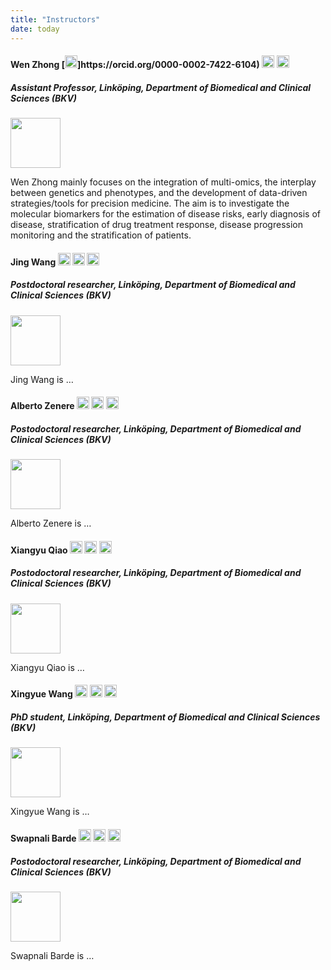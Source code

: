 ---
title: "Instructors"
date: today
---


#### Wen Zhong [![ORCID](img/ORCID_Logomark.png){width=20 height=20}]https://orcid.org/0000-0002-7422-6104) [![LinkedIn](img/Linkedin.png){width=20 height=20}](https://www.linkedin.com/in/inekeluijten/?originalSubdomain=se) [![GitHub](img/Github.png){width=20 height=20}](https://github.com/InekeL)  

##### Assistant Professor, Linköping, Department of Biomedical and Clinical Sciences (BKV) 

::: {.grid}
::: {.g-col-2}
![](img/john-doe.png){width=80}
:::
::: {.g-col-10}
Wen Zhong mainly focuses on the integration of multi-omics, the interplay between genetics and phenotypes, and the development of data-driven strategies/tools for precision medicine. 
The aim is to investigate the molecular biomarkers for the estimation of disease risks, early diagnosis of disease, stratification of drug treatment response, disease progression monitoring and the stratification of patients.
:::
:::


#### Jing Wang [![ORCID](img/ORCID_Logomark.png){width=20 height=20}](https://orcid.org/0000-0002-9272-5628) [![LinkedIn](img/Linkedin.png){width=20 height=20}](https://www.linkedin.com/in/inekeluijten/?originalSubdomain=se) [![GitHub](img/Github.png){width=20 height=20}](https://github.com/InekeL)  

##### Postdoctoral researcher, Linköping, Department of Biomedical and Clinical Sciences (BKV)

::: {.grid}
::: {.g-col-2}
![](img/john-doe.png){width=80}
:::
::: {.g-col-10}
Jing Wang is ...
:::
:::


#### Alberto Zenere [![ORCID](img/ORCID_Logomark.png){width=20 height=20}](https://orcid.org/0000-0001-5791-7686) [![LinkedIn](img/Linkedin.png){width=20 height=20}](https://www.linkedin.com/in/inekeluijten/?originalSubdomain=se) [![GitHub](img/Github.png){width=20 height=20}](https://github.com/InekeL)  

##### Postodoctoral researcher, Linköping, Department of Biomedical and Clinical Sciences (BKV)

::: {.grid}
::: {.g-col-2}
![](img/john-doe.png){width=80}
:::
::: {.g-col-10}
Alberto Zenere is ...
:::
:::


#### Xiangyu Qiao [![ORCID](img/ORCID_Logomark.png){width=20 height=20}](https://orcid.org/0009-0007-9515-6241) [![LinkedIn](img/Linkedin.png){width=20 height=20}](https://www.linkedin.com/in/inekeluijten/?originalSubdomain=se) [![GitHub](img/Github.png){width=20 height=20}](https://github.com/InekeL)  

##### Postodoctoral researcher, Linköping, Department of Biomedical and Clinical Sciences (BKV) 

::: {.grid}
::: {.g-col-2}
![](img/john-doe.png){width=80}
:::
::: {.g-col-10}
Xiangyu Qiao is ...
:::
:::


#### Xingyue Wang [![ORCID](img/ORCID_Logomark.png){width=20 height=20}](https://orcid.org/0000-0002-4960-5882) [![LinkedIn](img/Linkedin.png){width=20 height=20}](https://www.linkedin.com/in/inekeluijten/?originalSubdomain=se) [![GitHub](img/Github.png){width=20 height=20}](https://github.com/InekeL)  

##### PhD student, Linköping, Department of Biomedical and Clinical Sciences (BKV) 

::: {.grid}
::: {.g-col-2}
![](img/john-doe.png){width=80}
:::
::: {.g-col-10}
Xingyue Wang is ...
:::
:::


#### Swapnali Barde [![ORCID](img/ORCID_Logomark.png){width=20 height=20}](https://orcid.org/0000-0003-1452-4465) [![LinkedIn](img/Linkedin.png){width=20 height=20}](https://www.linkedin.com/in/inekeluijten/?originalSubdomain=se) [![GitHub](img/Github.png){width=20 height=20}](https://github.com/InekeL)  

##### Postodoctoral researcher, Linköping, Department of Biomedical and Clinical Sciences (BKV) 

::: {.grid}
::: {.g-col-2}
![](img/john-doe.png){width=80}
:::
::: {.g-col-10}
Swapnali Barde is ...
:::
:::
